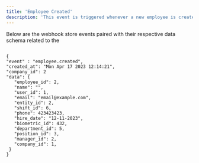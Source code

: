 ```yaml
---
title: 'Employee Created'
description: 'This event is triggered whenever a new employee is created in a company.'
---
```


Below are the webhook store events paired with their respective data schema related to the


```mdx Employee Webhook Events Model

{
"event" : "employee.created",
"created_at": "Mon Apr 17 2023 12:14:21",
"company_id": 2
"data": {
   "employee_id": 2,
   "name": "",
   "user_id": 1,
   "email": "email@example.com",
   "entity_id": 2,
   "shift_id": 6,
   "phone": 423423423,
   "hire_date": "12-11-2023",
   "biometric_id": 432,
   "department_id": 5,
   "position_id": 3,
   "manager_id": 2,
   "company_id": 1,
 }
}
```